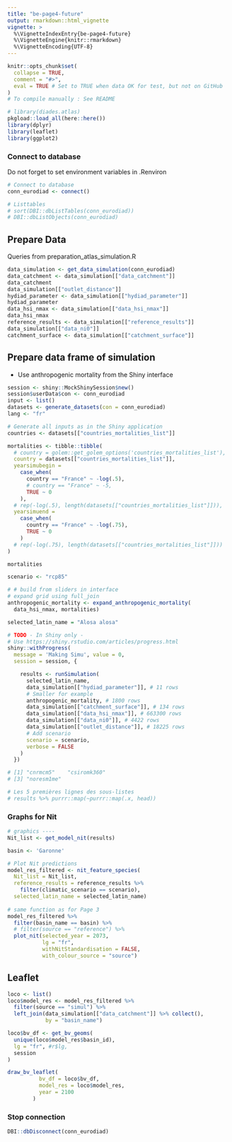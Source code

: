 ```yaml
---
title: "be-page4-future"
output: rmarkdown::html_vignette
vignette: >
  %\VignetteIndexEntry{be-page4-future}
  %\VignetteEngine{knitr::rmarkdown}
  %\VignetteEncoding{UTF-8}
---
```


```r
knitr::opts_chunk$set(
  collapse = TRUE,
  comment = "#>",
  eval = TRUE # Set to TRUE when data OK for test, but not on GitHub
)
# To compile manually : See README
```

```r
# library(diades.atlas)
pkgload::load_all(here::here())
library(dplyr)
library(leaflet)
library(ggplot2)
```

### Connect to database

Do not forget to set environment variables in .Renviron
```r
# Connect to database
conn_eurodiad <- connect()

# Listtables
# sort(DBI::dbListTables(conn_eurodiad))
# DBI::dbListObjects(conn_eurodiad)
```

## Prepare Data

Queries from preparation_atlas_simulation.R

```r
data_simulation <- get_data_simulation(conn_eurodiad)
data_catchment <- data_simulation[["data_catchment"]]
data_catchment
data_simulation[["outlet_distance"]]
hydiad_parameter <- data_simulation[["hydiad_parameter"]]
hydiad_parameter
data_hsi_nmax <- data_simulation[["data_hsi_nmax"]]
data_hsi_nmax
reference_results <- data_simulation[["reference_results"]]
data_simulation[["data_ni0"]]
catchment_surface <- data_simulation[["catchment_surface"]]
```

## Prepare data frame of simulation

- Use anthropogenic mortality from the Shiny interface

```r
session <- shiny::MockShinySession$new()
session$userData$con <- conn_eurodiad
input <- list()
datasets <- generate_datasets(con = conn_eurodiad)
lang <- "fr"

# Generate all inputs as in the Shiny application
countries <- datasets[["countries_mortalities_list"]]

mortalities <- tibble::tibble(
  # country = golem::get_golem_options('countries_mortalities_list'),
  country = datasets[["countries_mortalities_list"]],
  yearsimubegin = 
    case_when(
      country == "France" ~ -log(.5),
      # country == "France" ~ -5,
      TRUE ~ 0
    ),
  # rep(-log(.5), length(datasets[["countries_mortalities_list"]])),
  yearsimuend = 
    case_when(
      country == "France" ~ -log(.75),
      TRUE ~ 0
    )
  # rep(-log(.75), length(datasets[["countries_mortalities_list"]]))
)

mortalities

scenario <- "rcp85"

# # build from sliders in interface 
# expand grid using full_join
anthropogenic_mortality <- expand_anthropogenic_mortality(
  data_hsi_nmax, mortalities)

selected_latin_name = "Alosa alosa"

# TODO - In Shiny only - 
# Use https://shiny.rstudio.com/articles/progress.html
shiny::withProgress(
  message = 'Making Simu', value = 0, 
  session = session, {

    results <- runSimulation(
      selected_latin_name, 
      data_simulation[["hydiad_parameter"]], # 11 rows
      # Smaller for example
      anthropogenic_mortality, # 1800 rows
      data_simulation[["catchment_surface"]], # 134 rows
      data_simulation[["data_hsi_nmax"]], # 663300 rows
      data_simulation[["data_ni0"]], # 4422 rows
      data_simulation[["outlet_distance"]], # 18225 rows
      # Add scenario
      scenario = scenario,
      verbose = FALSE
    )
  })

# [1] "cnrmcm5"    "csiromk360"
# [3] "noresm1me" 

# Les 5 premières lignes des sous-listes
# results %>% purrr::map(~purrr::map(.x, head))
```

### Graphs for Nit

```r
# graphics ----
Nit_list <- get_model_nit(results) 

basin <- 'Garonne'

# Plot Nit predictions
model_res_filtered <- nit_feature_species(
  Nit_list = Nit_list,
  reference_results = reference_results %>%
    filter(climatic_scenario == scenario),
  selected_latin_name = selected_latin_name)
  
# same function as for Page 3
model_res_filtered %>% 
  filter(basin_name == basin) %>% 
  # filter(source == "reference") %>% 
  plot_nit(selected_year = 2073,
           lg = "fr",
           withNitStandardisation = FALSE,
           with_colour_source = "source")

```

## Leaflet

```r
loco <- list()
loco$model_res <- model_res_filtered %>% 
  filter(source == "simul") %>% 
  left_join(data_simulation[["data_catchment"]] %>% collect(),
            by = "basin_name")

loco$bv_df <- get_bv_geoms(
  unique(loco$model_res$basin_id),
  lg = "fr", #r$lg,
  session
)

draw_bv_leaflet(
          bv_df = loco$bv_df,
          model_res = loco$model_res,
          year = 2100
        )
```


### Stop connection

```r
DBI::dbDisconnect(conn_eurodiad)
```
